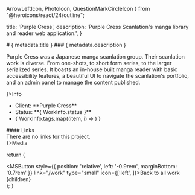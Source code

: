 
  ArrowLeftIcon,
  PhotoIcon,
  QuestionMarkCircleIcon
} from "@heroicons/react/24/outline";

  title: 'Purple Cress',
  description: 'Purple Cress Scanlation\'s manga library and reader web application.',
}


<MSAnimatedSection>
  # { metadata.title }
</MSAnimatedSection>
<MSAnimatedSection delay={0.3}>
  ### { metadata.description }
</MSAnimatedSection>

<MSAnimatedSection delay={0.4}>
  <div className="w-full h-full max-h-md r-lg my-md" style={{ overflow: 'hidden'}}>
    <PreviewImage src="/img/purplecress.webp" alt="Purple Cress' website." />
  </div>

  Purple Cress was a Japanese manga scanlation group. Their scanlation work is diverse. From one-shots, to short form series, to the larger serialized series. It boasts an in-house built manga reader with basic accessibility features, a beautiful UI to navigate the scanlation's portfolio, and an admin panel to manage the content published.
</MSAnimatedSection>

<MSAnimatedSection className="grid cols-1 @large:cols-3 gap-md mt-4xl">
  <MSAnimatedSection>
    <MSTitleBar clsssName="jc-center" icon={<QuestionMarkCircleIcon />}>Info</MSTitleBar>
    <div className="w-full start-1 end-1 fill-surface-400 ink-surface-ink p-lg r-md raise-low mt-md" style={{ height: 'max-content' }}>
      <ul className="ms-list mb-md">
        <li className="ms-list__item">Client: **Purple Cress**</li>
        <li className="ms-list__item">Status: **{ WorkInfo.status }**</li>
        <li className="ms-list__item mt-sm">{ WorkInfo.tags.map((item, i) => <MSTag key={ i } label={ item }/>) }</li>
      </ul>
      #### Links
      <div className="flex flow-row flow-nowrap jc-start gap-sm mt-sm">
        There are no links for this project.
      </div>
    </div>
  </MSAnimatedSection>
  <MSAnimatedSection delay={0.3} className="start-1 end-1 @large:start-2 @large:end-4">
    <MSTitleBar clsssName="jc-center" icon={<PhotoIcon />}>Media</MSTitleBar>
    <div className="w-full grid cols-1 gap-md mt-md">
      <PreviewImage src="/img/purplecress/purplecress-chapter-view.webp" alt="A screen capture of the series preview page." />
      <PreviewImage src="/img/purplecress/purplecress-reader.webp" alt="A screen capture of the chapter reader." />
    </div>
  </MSAnimatedSection>
</MSAnimatedSection>

  return (
    <DefaultLayout title={metadata.title} description={metadata.description} previewImage="/img/purplecress.webp">
      <section className="py-4xl">
        <MSButton style={{ position: 'relative', left: '-0.9rem', marginBottom: '0.7rem' }} link="/work" type="small" icon={['left', <ArrowLeftIcon />]}>Back to all work</MSButton>
        {children}
      </section>
    </DefaultLayout>
  );
}